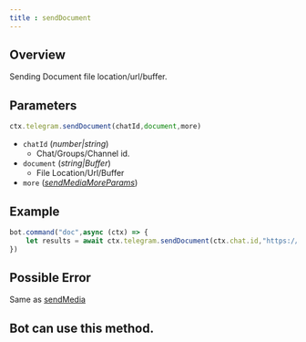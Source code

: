 ```yaml
---
title : sendDocument
---
```

## Overview
Sending Document file location/url/buffer.
## Parameters
```ts  
ctx.telegram.sendDocument(chatId,document,more)
```
- `chatId` (_number|string_)
    - Chat/Groups/Channel id.
- `document` (_string|Buffer_)
    - File Location/Url/Buffer
- `more` (_[sendMediaMoreParams](/en/telegram/media/SendMedia#parameters)_)
## Example
```ts headlight=2
bot.command("doc",async (ctx) => {
    let results = await ctx.telegram.sendDocument(ctx.chat.id,"https://tgsnake.js.org/images/tgsnake.jpg")
})
```
## Possible Error
Same as [sendMedia](/methods/Media/sendMedia#possibleerror)
## Bot can use this method.